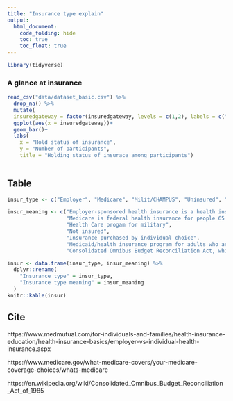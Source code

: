 ```yaml
---
title: "Insurance type explain"
output: 
  html_document:
    code_folding: hide
    toc: true
    toc_float: true
---
```


```r
library(tidyverse)
```


### A glance at **insurance**


```r
read_csv("data/dataset_basic.csv") %>% 
  drop_na() %>% 
  mutate(
  insuredgateway = factor(insuredgateway, levels = c(1,2), labels = c("yes", "no"))) %>% 
  ggplot(aes(x = insuredgateway))+
  geom_bar()+
  labs(
    x = "Hold status of insurance",
    y = "Number of participants",
    title = "Holding status of insurace among participants")
  
```


## Table

```r
insur_type <- c("Employer", "Medicare", "Milit/CHAMPUS", "Uninsured", "Self-purchased", "Medicaid/Family Health+", "COBRA/other")

insur_meaning <- c("Employer-sponsored health insurance is a health insurance selected and purchased by your employer and offered to eligible employees and their dependents.",
                   "Medicare is federal health insurance for people 65 or older, some younger people with disabilities, people with End-Stage Renal Disease",
                   "Health Care progam for military",
                   "Not insured",
                   "Insurance purchased by individual choice",
                   "Medicaid/health insurance program for adults who are aged 19 to 64 who have income too high to qualify for Medicaid",
                   "Consolidated Omnibus Budget Reconciliation Act, which gives some employees the ability to continue health insurance coverage after leaving employment, or other types of insurance.")

insur <- data.frame(insur_type, insur_meaning) %>% 
  dplyr::rename(
    "Insurance type" = insur_type,
    "Insurance type meaning" = insur_meaning
  )
knitr::kable(insur)
```

## Cite

https://www.medmutual.com/for-individuals-and-families/health-insurance-education/health-insurance-basics/employer-vs-individual-health-insurance.aspx

https://www.medicare.gov/what-medicare-covers/your-medicare-coverage-choices/whats-medicare

https://en.wikipedia.org/wiki/Consolidated_Omnibus_Budget_Reconciliation_Act_of_1985

